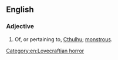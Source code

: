 ==English==

===Adjective===
{{en-adj}}

# Of, or pertaining to, [[Cthulhu]]; [[monstrous]].

[[Category:en:Lovecraftian horror]]